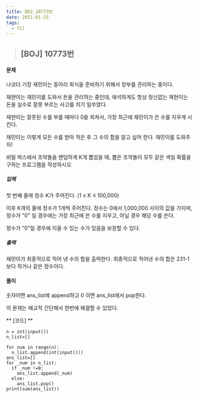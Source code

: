 ```yaml
---
title: BOJ_10773번
date: 2021-01-25
tags:
  - Til
---
```



> ## [BOJ] 10773번 

#### 문제
나코더 기장 재민이는 동아리 회식을 준비하기 위해서 장부를 관리하는 중이다.

재현이는 재민이를 도와서 돈을 관리하는 중인데, 애석하게도 항상 정신없는 재현이는 돈을 실수로 잘못 부르는 사고를 치기 일쑤였다.

재현이는 잘못된 수를 부를 때마다 0을 외쳐서, 가장 최근에 재민이가 쓴 수를 지우게 시킨다.

재민이는 이렇게 모든 수를 받아 적은 후 그 수의 합을 알고 싶어 한다. 재민이를 도와주자!

비밀 박스에서 조약돌을 랜덤하게 K개 뽑았을 때, 뽑은 조약돌이 모두 같은 색일 확률을 구하는 프로그램을 작성하시오. 

##### 입력
첫 번째 줄에 정수 K가 주어진다. (1 ≤ K ≤ 100,000)

이후 K개의 줄에 정수가 1개씩 주어진다. 정수는 0에서 1,000,000 사이의 값을 가지며, 정수가 "0" 일 경우에는 가장 최근에 쓴 수를 지우고, 아닐 경우 해당 수를 쓴다.

정수가 "0"일 경우에 지울 수 있는 수가 있음을 보장할 수 있다.
##### 출력
재민이가 최종적으로 적어 낸 수의 합을 출력한다. 최종적으로 적어낸 수의 합은 231-1보다 작거나 같은 정수이다.


#### **풀이**

숫자이면 ans_list에 append하고 0 이면 ans_list에서 pop한다.

이 문제는 배교적 간단해서 한번에 해결할 수 있었다.

** [코드] **

    n = int(input())
    n_list=[]

    for num in range(n):
      n_list.append(int(input()))
    ans_list=[]
    for _num in n_list:
      if _num !=0:
        ans_list.append(_num)
      else:
        ans_list.pop()
    print(sum(ans_list))